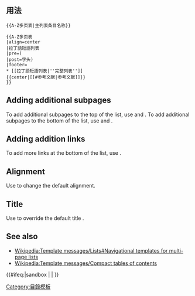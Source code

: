 {{Documentation subpage}}
<!-- Categories and interwikis go at the bottom of this page. -->

== 用法 ==
<pre style="overflow:auto">
{{A-Z多页表|主列表条目名称}}
</pre>

<pre style="overflow:auto">
{{A-Z多页表
|align=center
|拉丁語短語列表
|pre=(
|post=字头)
|footer=
* [[拉丁語短語列表|''完整列表'']]
{{center|[[#参考文献|参考文献]]}}
}}
</pre>

{{A-Z multipage list|align=center|拉丁語短語列表|pre=(|post=字头)|footer=
* [[拉丁語短語列表|''完整列表'']]
{{center|[[#参考文献|参考文献]]}}
}}

== Adding additional subpages ==
To add additional subpages to the top of the list, use {{para|t1}} and {{para|t2}}.
To add additional subpages to the bottom of the list, use {{para|b1}} and {{para|b2}}.

== Adding addition links ==
To add more links at the bottom of the list, use {{para|footer}}.

== Alignment ==
Use {{para|align}} to change the default alignment.

== Title ==
Use {{para|title}} to override the default title .

== See also ==
* [[Wikipedia:Template messages/Lists#Navigational templates for multi-page lists]]
* [[Wikipedia:Template messages/Compact tables of contents]]

<includeonly>{{#ifeq:{{SUBPAGENAME}}|sandbox | |
<!--Categories below this line, please; interwikis at Wikidata-->
[[Category:目錄模板]]
}}</includeonly>